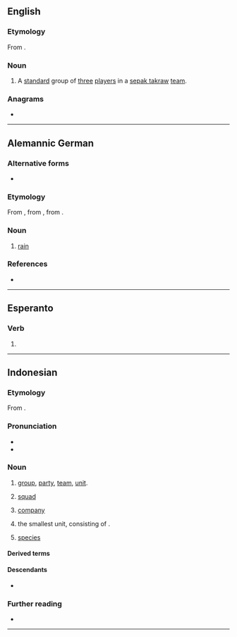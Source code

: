 {{also|reĝu}}
==English==

===Etymology===
From {{bor|en|id|regu|t=team}}.

===Noun===
{{en-noun|?}}

# {{lb|en|sports}} A [[standard]] group of [[three]] [[players]] in a [[sepak takraw]] [[team]].

===Anagrams===
* {{anagrams|en|a=egru|Guer.|Ruge|geru|grue|urge}}

----

==Alemannic German==

===Alternative forms===
* {{alter|gsw|räge|rägä}}

===Etymology===
From {{inh|gsw|gmh|regen}}, from {{inh|gsw|goh|regan}}, from {{inh|gsw|gem-pro|*regną}}.

===Noun===
{{head|gsw|noun|g=m}}

# {{lb|gsw|Carcoforo}} [[rain]]

===References===
*{{R:Patuzzi}}

{{C|gsw|Atmospheric phenomena}}

----

==Esperanto==

===Verb===
{{eo-head}}

# {{eo-form of|reg|u}}

----
==Indonesian==
{{wikipedia||lang=id}}

===Etymology===
From {{inh|id|ms|regu}}.

===Pronunciation===
* {{IPA|id|/rəˈɡu/}}
* {{hyphenation|id|rê|gu}}

===Noun===
{{id-noun|head=rêgu|pl=-}}

# [[group]], [[party]], [[team]], [[unit]].
#: {{syn|id|grup|tim|unit}}
# {{lb|id|military}} [[squad]]
# {{lb|id|military}} [[company]]
# {{lb|id|scout}} the smallest unit, consisting of {{m|id|penggalang}}.
# {{lb|id|taxonomy}} [[species]]
#: {{syn|id|golongan jenis|spesies}}

====Derived terms====
{{der4|id|
| beregu
|}}

====Descendants====
* {{desc|id|bor=1|regu|t=a sepak takraw team}}

===Further reading===
* {{R:KBBI Daring}}

----